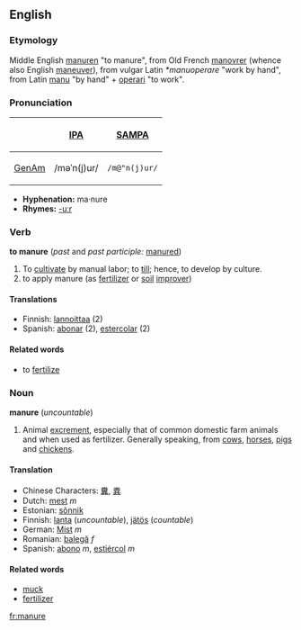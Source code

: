==English==
===Etymology===
Middle English [[manuren]] "to manure", from Old French [[manovrer]] (whence also English [[maneuver]]), from vulgar Latin ''*manuoperare'' "work by hand", from Latin [[manus|manu]] "by hand" + [[operari]] "to work".

===Pronunciation===
{| border=1 cellpadding=5
! !! [[w:International Phonetic Alphabet|IPA]] !! [[w:SAMPA|SAMPA]]
|-
! [[GenAm]]
| /məˈn(j)ur/ || <tt>/m@"n(j)ur/</tt>
|}

*'''Hyphenation:''' ma·nure
*'''Rhymes:''' [[Rhymes:English:-uːr|-uːr]]


===Verb===
'''to manure''' (''past'' and ''past participle:'' [[manured]])
#To [[cultivate]] by manual labor; to [[till]]; hence, to develop by culture.
#to apply manure (as [[fertilizer]] or [[soil]] [[improver]])

====Translations====
*Finnish: [[lannoittaa]] (2)
*Spanish: [[abonar]] (2), [[estercolar]] (2)

====Related words====
*to [[fertilize]]


===Noun===
'''manure''' (''uncountable'')

# Animal [[excrement]], especially that of common domestic farm animals and when used as fertilizer. Generally speaking, from [[cow]]s, [[horse]]s, [[pig]]s and [[chicken]]s.

====Translation====
*Chinese Characters: [[糞]], [[粪]]
*Dutch: [[mest]] ''m''
*Estonian: [[sõnnik]]
*Finnish: [[lanta]] (''uncountable''), [[jätös]] (''countable'')
*German: [[Mist]] ''m''
*Romanian: [[balegă]] ''f''
*Spanish: [[abono]] ''m'', [[estiércol]] ''m''

====Related words====
*[[muck]]
*[[fertilizer]]

[[fr:manure]]